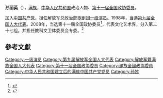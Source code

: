 '''孙丽英'''（{{bd|1962年||}}），[[满族|满族]]，[[中华人民共和国|中华人民共和国]]政治人物、[[第十一届全国政协委员|第十一届全国政协委员]]。

加入[[中国共产党|中国共产党]]，担任解放军总政治部歌剧团[[一级演员|一级演员]]。1998年，当选[[第九届全国人民代表大会代表名单|第九届全国人大代表]]。2008年，当选第十一届全国政协委员<ref>{{cite news|title=第十一届全国政协委员名单|url=http://www.indaa.com.cn/zt/2009qglh/zxzs/200903/t20090303_127573.html|accessdate=2013-04-09|newspaper=新华社北京1月25日电 中国人民政治协商会议第十一届全国委员会委员名单(共2237人，2008年1月25日政协第十届全国委员会常务委员会第二十次会议通过)|date=2008年1月25日|deadurl=yes|archiveurl=https://web.archive.org/web/20130928014403/http://www.indaa.com.cn/zt/2009qglh/zxzs/200903/t20090303_127573.html|archivedate=2013年9月28日}}</ref>，代表文化艺术界，分入第二十七组。并担任教科文卫体委员会专委。<ref>{{cite news|title=全国政协信息-孙丽英|url=http://www.cppcc.gov.cn/CMS/wylibary/showJcwyxtInfoWylibary.action?tabJcwyxt.guid=11W0008850&wytype=wjwy|accessdate=2013-04-11|newspaper=全国政协委员会}}</ref>

==參考文獻==
{{reflist}}

{{中华人民共和国政治人物小作品}}
{{中国戏剧梅花奖}}

{{Authority control}}
[[Category:一级演员|Category:一级演员]]
[[Category:第九届解放军全国人大代表|Category:第九届解放军全国人大代表]]
[[Category:解放军籍满族全国人大代表|Category:解放军籍满族全国人大代表]]
[[Category:第十一届全国政协委员|Category:第十一届全国政协委员]]
[[Category:滿族全國政協委員|Category:滿族全國政協委員]]
[[Category:中华人民共和国建立后的满族中国共产党党员|Category:中华人民共和国建立后的满族中国共产党党员]]
[[Category:孙姓|Category:孙姓]]